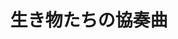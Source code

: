 ﻿---
title: "生き物たちの協奏曲"
category: "生命理工学院"
vol: 51
interviewee: "本川 達雄 "
url: ""
tags: []
pdf: "51-1.pdf"
career: ""
preface: "世界はこえに満ちている。生き物たちのこえ。彼らは自分たちの生き方を主張しているのだ、己が体を楽器にして。そうして想いを曲に託す。さまざまな動物によって奏でられた曲は重なり合い、やがて、協奏曲へと昇華されるだろう。"
---

